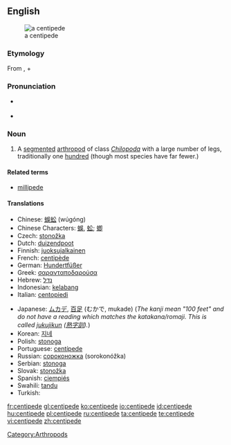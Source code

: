 {{wikipedia}}
==English==
[[Image:Chilopod_%28Marshal_Hedin%29.jpg|thumb|right|a centipede]]

===Etymology===
From {{etyl|la}} {{term|centi-||hundred|lang=la}}, + {{term|-pede||feet|lang=la}}

===Pronunciation===
* {{a|UK}} {{IPA|/ˈʃɛnt.ɪ.pid/}} {{SAMPA|/"SEnt.I.pid/}}
* {{hyphenation|cen-ti-pede|sen'tah-peed}}

===Noun===
{{en-noun}}

# A [[segmented]] [[arthropod]] of class ''[[Chilopoda]]'' with a large number of legs, traditionally one [[hundred]] (though most species have far fewer.)

====Related terms====
* [[millipede]]

====Translations====
{{trans-top|A segmented arthropod of class Chilopoda}}
* Chinese: [[蜈蚣]] (wúgóng)
* Chinese Characters: [[蜈]], [[蚣]]; [[蝍]]
* Czech: [[stonožka]] {{f}}
* Dutch: [[duizendpoot]] {{m}}
* Finnish: [[juoksujalkainen]]
* French: [[centipède]] {{m}}
* German: [[Hundertfüßer]] {{m}}
* Greek: [[σαρανταποδαρούσα]] {{f}}
* Hebrew: [[נדל]] {{m}}
* Indonesian: [[kelabang]]
* Italian: [[centopiedi]] {{m}}
{{trans-mid}}
* Japanese: [[ムカデ]], [[百足]] (むかで, mukade) (''The kanji mean "100 feet" and do not have a reading which matches the katakana/romaji. This is called [[w: ateji|jukujikun]] ([[熟字訓]]).'')
* Korean: [[지네]]
* Polish: [[stonoga]] {{f}}
* Portuguese: [[centípede]] {{m}}
* Russian: [[сороконожка]] {{f}} (sorokonóžka)
* Serbian: [[stonoga]] {{f}}
* Slovak: [[stonožka#Slovak|stonožka]] {{f}}
* Spanish: [[ciempiés]] {{m}}
* Swahili: [[tandu]]
* Turkish: {{t+|tr|kırkayak}}
{{trans-bottom}}

[[Category:Arthropods]]

[[fr:centipede]]
[[gl:centipede]]
[[ko:centipede]]
[[io:centipede]]
[[id:centipede]]
[[hu:centipede]]
[[pl:centipede]]
[[ru:centipede]]
[[ta:centipede]]
[[te:centipede]]
[[vi:centipede]]
[[zh:centipede]]